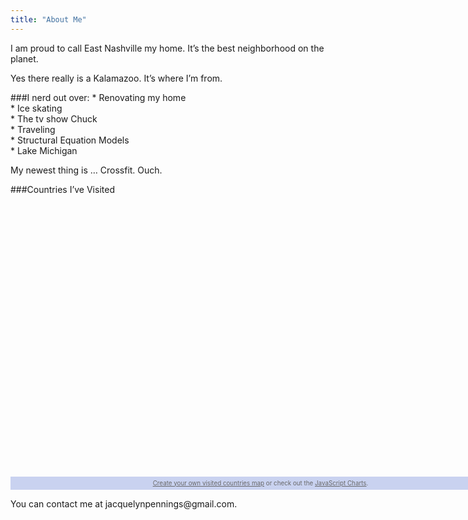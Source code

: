 ```yaml
---
title: "About Me"
---
```

I am proud to call East Nashville my home. It's the best neighborhood on the planet.

Yes there really is a Kalamazoo. It's where I'm from.

###I nerd out over:
* Renovating my home  
* Ice skating  
* The tv show Chuck  
* Traveling  
* Structural Equation Models  
* Lake Michigan  

My newest thing is ... Crossfit. Ouch.

###Countries I've Visited
<!--html_preserve-->
<script src="https://www.amcharts.com/lib/3/ammap.js" type="text/javascript"></script>
<script src="https://www.amcharts.com/lib/3/maps/js/worldHigh.js" type="text/javascript"></script>
<script src="https://www.amcharts.com/lib/3/themes/dark.js" type="text/javascript"></script>
<div id="mapdiv" style="width: 800px; height: 450px;"></div>
<div style="width: 800px; font-size: 70%; padding: 5px 0; text-align: center; background-color: #C9D2F0; margin-top: 1px; color: #686869;"><a href="https://www.amcharts.com/visited_countries/" style="color: #686869;">Create your own visited countries map</a> or check out the <a href="https://www.amcharts.com/" style="color: #686869;">JavaScript Charts</a>.</div>
<script type="text/javascript">
var map = AmCharts.makeChart("mapdiv",{
type: "map",
theme: "dark",
projection: "mercator",
panEventsEnabled : true,
backgroundColor : "#C9D2F0",
backgroundAlpha : 1,
zoomControl: {
zoomControlEnabled : false
},
dataProvider : {
map : "worldHigh",
getAreasFromMap : true,
areas :
[
	{
		"id": "AT",
		"showAsSelected": true
	},
	{
		"id": "BE",
		"showAsSelected": true
	},
	{
		"id": "CH",
		"showAsSelected": true
	},
	{
		"id": "CZ",
		"showAsSelected": true
	},
	{
		"id": "DE",
		"showAsSelected": true
	},
	{
		"id": "ES",
		"showAsSelected": true
	},
	{
		"id": "FR",
		"showAsSelected": true
	},
	{
		"id": "GB",
		"showAsSelected": true
	},
	{
		"id": "HU",
		"showAsSelected": true
	},
	{
		"id": "IT",
		"showAsSelected": true
	},
	{
		"id": "LU",
		"showAsSelected": true
	},
	{
		"id": "NL",
		"showAsSelected": true
	},
	{
		"id": "PT",
		"showAsSelected": true
	},
	{
		"id": "RO",
		"showAsSelected": true
	},
	{
		"id": "SI",
		"showAsSelected": true
	},
	{
		"id": "SK",
		"showAsSelected": true
	},
	{
		"id": "VA",
		"showAsSelected": true
	},
	{
		"id": "GI",
		"showAsSelected": true
	},
	{
		"id": "CA",
		"showAsSelected": true
	},
	{
		"id": "MX",
		"showAsSelected": true
	},
	{
		"id": "US",
		"showAsSelected": true
	},
	{
		"id": "BR",
		"showAsSelected": true
	},
	{
		"id": "PE",
		"showAsSelected": true
	},
	{
		"id": "VE",
		"showAsSelected": true
	},
	{
		"id": "ET",
		"showAsSelected": true
	},
	{
		"id": "GH",
		"showAsSelected": true
	},
	{
		"id": "KE",
		"showAsSelected": true
	},
	{
		"id": "MA",
		"showAsSelected": true
	},
	{
		"id": "NA",
		"showAsSelected": true
	},
	{
		"id": "NG",
		"showAsSelected": true
	},
	{
		"id": "SZ",
		"showAsSelected": true
	},
	{
		"id": "ZA",
		"showAsSelected": true
	},
	{
		"id": "AE",
		"showAsSelected": true
	},
	{
		"id": "CN",
		"showAsSelected": true
	},
	{
		"id": "JP",
		"showAsSelected": true
	},
	{
		"id": "KP",
		"showAsSelected": true
	},
	{
		"id": "KR",
		"showAsSelected": true
	}
]
},
areasSettings : {
autoZoom : true,
color : "#686869",
colorSolid : "#B82AEB",
selectedColor : "#B82AEB",
outlineColor : "#DBD2DB",
rollOverColor : "#6AE5F5",
rollOverOutlineColor : "#000000"
}
});
</script>
<!--/html_preserve-->  

You can contact me at jacquelynpennings@gmail.com.